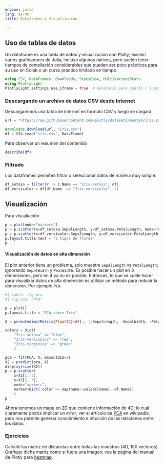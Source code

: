 ```yaml
---
engine: julia
lang: es-MX
title: Dataframes y Visualización

---
```


## Uso de tablas de datos
Un dataframe es una tabla de datos y visualización con Plotly; existen varios graficadores de Julia, incluso algunos nativos, pero suelen tener tiempos de compilación considerables que pueden ser poco prácticos para su uso en Colab o un curso práctico limitado en tiempo.

```julia
using CSV, DataFrames, Downloads, StatsBase, MultivariateStats
using PlotlyLight
PlotlyLight.settings.use_iframe = true  # necesario para quarto / jupyter / etc.
```

### Descargando un archivo de datos CSV desde Internet
Descargaremos una tabla de internet en formato CSV y luego se cargará
```julia
url = "https://raw.githubusercontent.com/plotly/datasets/master/iris.csv"

Downloads.download(url, "iris.csv")
df = CSV.read("iris.csv", DataFrame)
```

Para observar un resumen del contenido
```julia
describe(df)
```

### Filtrado
Los dataframes permiten filtrar o seleccionar datos de manera muy simple:
```julia
df_setosa = filter(r -> r.Name == "Iris-setosa", df)
df_versicolor = df[df.Name .== "Iris-versicolor", :]
```

## Visualización
Para visualiación 

```julia
p = plot(mode="markers")
p = p.scatter(x=df_setosa.SepalLength, y=df_setosa.PetalLength, mode="markers")
p = p.scatter(x=df_versicolor.SepalLength, y=df_versicolor.PetalLength, mode="markers")
p.layout.title.text = "2 tipos de flores"
p
```

#### Visualización de datos en alta dimensión
El plot anterior tiene un problema, solo muestra `SepalLength` vs `PetalLength`; ignorando `SepalWidth` y `PealWidth`. Es posible hacer un plot en 3 dimensiones, pero en 4 ya no es posible. Entonces, lo que se suele hacer para visualizar datos de alta dimensión es utilizar un método para reducir la dimensión. Por ejemplo `PCA`.


```julia
#| label: fig-pca
#| fig-cap: "PCA"

p = plot()
p.layout.title = "PCA sobre Iris"

X = permutedims(Matrix{Float32}(df[:, [:SepalLength, :SepalWidth, :PetalLength, :PetalWidth]]))

colors = Dict(
    "Iris-setosa" => "blue", 
    "Iris-versicolor" => "red", 
    "Iris-virginica" => "green"
    )

pca = fit(PCA, X; maxoutdim=2)
X2 = predict(pca, X)
display(size(X2))
p = p.scatter(
    x=X2[1, :],
    y=X2[2, :],
    mode="markers",
    marker=Dict(:color => map(name->colors[name], df.Name))
    )
p
```

Ahora tenemos un mapa en 2D que contiene información de 4D; lo cual claramente podría implicar un _error_, ver el artículo de [PCA](https://en.wikipedia.org/wiki/Principal_component_analysis) en wikipedia, pero nos permite generar conocimiento e intuición de las relaciones entre los datos.

### Ejercicios

Calcule las matriz de distancias entre todas las muestras (4D, 150 vectores). Grafique dicha matriz como si fuera una imagen; vea la página del manual de Plotly para [heatmap](https://plotly.com/javascript/reference/heatmap/).